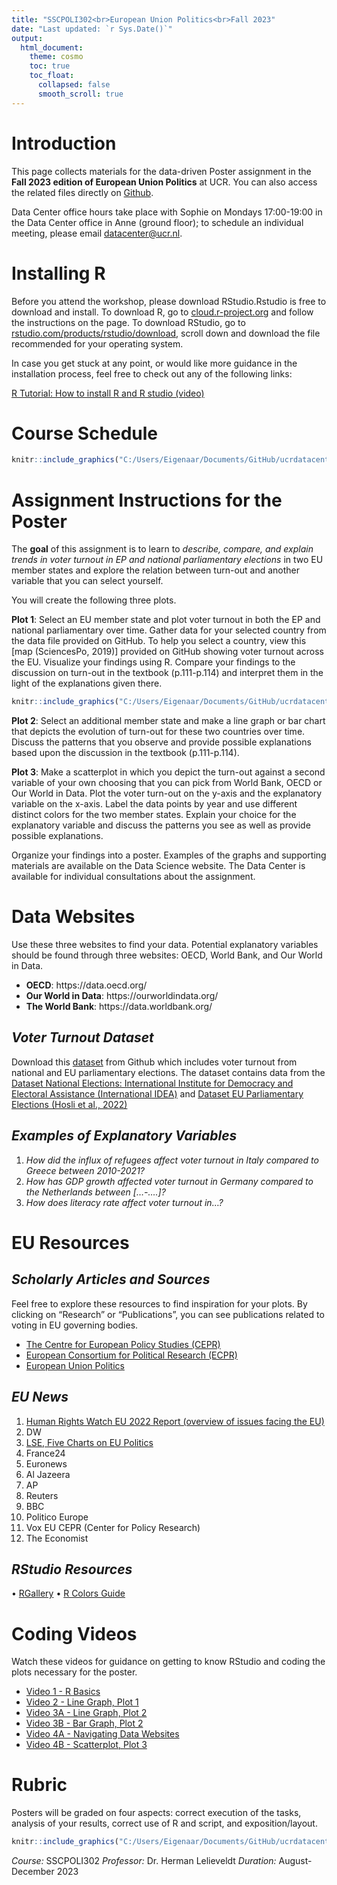 ```yaml
---
title: "SSCPOLI302<br>European Union Politics<br>Fall 2023"
date: "Last updated: `r Sys.Date()`"
output: 
  html_document:
    theme: cosmo
    toc: true
    toc_float:
      collapsed: false
      smooth_scroll: true
---
```


# Introduction

This page collects materials for the data-driven Poster assignment in the **Fall 2023 edition of European Union Politics** at UCR. You can also access the related files directly on [Github](https://github.com/ucrdatacenter/projects). 

Data Center office hours take place with Sophie on Mondays 17:00-19:00 in the Data Center office in Anne (ground floor); to schedule an individual meeting, please email [datacenter@ucr.nl](mailto:datacenter@ucr.nl).

# Installing R
Before you attend the workshop, please download RStudio.Rstudio is free to download and install. To download R, go to [cloud.r-project.org](https://cloud.r-project.org/) and follow the instructions on the page. To download RStudio, go to [rstudio.com/products/rstudio/download](https://rstudio.com/products/rstudio/download), scroll down and download the file recommended for your operating system.

In case you get stuck at any point, or would like more guidance in the installation process, feel free to check out any of the following links:

[R Tutorial: How to install R and R studio (video)](https://ucrdatacenter.github.io/tutorial/r_install.html)

# Course Schedule 

```r
knitr::include_graphics("C:/Users/Eigenaar/Documents/GitHub/ucrdatacenter.github.io/SSCPOLI302/hours.png")
```

# Assignment Instructions for the Poster

The **goal** of this assignment is to learn to *describe, compare, and explain trends in voter turnout in EP and national parliamentary elections* in two EU member states and explore the relation between turn-out and another variable that you can select yourself.

You will create the following three plots. 

**Plot 1**: Select an EU member state and plot voter turnout in both the EP and national parliamentary over time. Gather data for your selected country from the data file provided on GitHub. To help you select a country, view this [map (SciencesPo, 2019)] provided on GitHub showing voter turnout across the EU. Visualize your findings using R. Compare your findings to the discussion on turn-out in the textbook (p.111-p.114) and interpret them in the light of the explanations given there.


```r
knitr::include_graphics("C:/Users/Eigenaar/Documents/GitHub/ucrdatacenter.github.io/SSCPOLI302/heatmap.png")
```

**Plot 2**: Select an additional member state and make a line graph or bar chart that depicts the evolution of turn-out for these two countries over time. Discuss the patterns that you observe and provide possible explanations based upon the discussion in the textbook (p.111-p.114).

**Plot 3**: Make a scatterplot in which you depict the turn-out against a second variable of your own choosing that you can pick from World Bank, OECD or Our World in Data. Plot the voter turn-out on the y-axis and the explanatory variable on the x-axis. Label the data points by year and use different distinct colors for the two member states. Explain your choice for the explanatory variable and discuss the patterns you see as well as provide possible explanations.

Organize your findings into a poster. Examples of the graphs and supporting materials are available on the Data Science website. The Data Center is available for individual consultations about the assignment.

# Data Websites 

Use these three websites to find your data. Potential explanatory variables should be found through three websites: OECD, World Bank, and Our World in Data. 

* **OECD**: https://data.oecd.org/
* **Our World in Data**: https://ourworldindata.org/
* **The World Bank**: https://data.worldbank.org/

## *Voter Turnout Dataset*

Download this [dataset](https://github.com/ucrdatacenter/projects/tree/main/SSCPOLI302/2023h2) from Github which includes voter turnout from national and EU parliamentary elections. The dataset contains data from the [Dataset National Elections: International Institute for Democracy and Electoral Assistance (International IDEA)](https://www.idea.int/data-tools/data/voter-turnout) and [Dataset EU Parliamentary Elections (Hosli et al., 2022)](https://doi.org/10.1080/23745118.2022.2137918)

## *Examples of Explanatory Variables*

1.	*How did the influx of refugees affect voter turnout in Italy compared to Greece between 2010-2021?*
1.	*How has GDP growth affected voter turnout in Germany compared to the Netherlands between […-….]?*
1.	*How does literacy rate affect voter turnout in…?*

# EU Resources

## *Scholarly Articles and Sources*

Feel free to explore these resources to find inspiration for your plots. By clicking on “Research” or “Publications”, you can see publications related to voting in EU governing bodies. 

* [The Centre for European Policy Studies (CEPR)](https://www.ceps.eu/)
* [European Consortium for Political Research (ECPR)](https://ejpr.onlinelibrary.wiley.com/journal/14756765)
* [European Union Politics](https://journals.sagepub.com/home/eup/)

## *EU News* 

1. [Human Rights Watch EU 2022 Report (overview of issues facing the EU)](https://www.hrw.org/world-report/2022/country-chapters/european-union)
1. DW
1. [LSE, Five Charts on EU Politics](https://blogs.lse.ac.uk/europpblog/2018/12/28/five-charts-on-european-politics-in-2018/)
1. France24
1. Euronews
1. Al Jazeera
1. AP 
1. Reuters 
1. BBC
1. Politico Europe 
1. Vox EU CEPR (Center for Policy Research) 
1. The Economist   

## *RStudio Resources* 

•	[RGallery](https://r-graph-gallery.com/)
•	[R Colors Guide](http://www.stat.columbia.edu/~tzheng/files/Rcolor.pdf) 

# Coding Videos 
Watch these videos for guidance on getting to know RStudio and coding the plots necessary for the poster. 

* [Video 1 - R Basics](https://vimeo.com/user203952526/video1?share=copy)
* [Video 2 - Line Graph, Plot 1](https://vimeo.com/858588316?share=copy)
* [Video 3A - Line Graph, Plot 2](https://vimeo.com/858723897?share=copy)
* [Video 3B - Bar Graph, Plot 2](https://vimeo.com/858725464?share=copy)
* [Video 4A - Navigating Data Websites](https://vimeo.com/858726335?share=copy)
* [Video 4B - Scatterplot, Plot 3](https://vimeo.com/858726791?share=copy)

# Rubric 

Posters will be graded on four aspects: correct execution of the tasks, analysis of your results, correct use of R and script, and exposition/layout.  

```r
knitr::include_graphics("C:/Users/Eigenaar/Documents/GitHub/ucrdatacenter.github.io/SSCPOLI302/rubric.png")
```

*Course:* SSCPOLI302 
*Professor:* Dr. Herman Lelieveldt 
*Duration:* August-December 2023 
